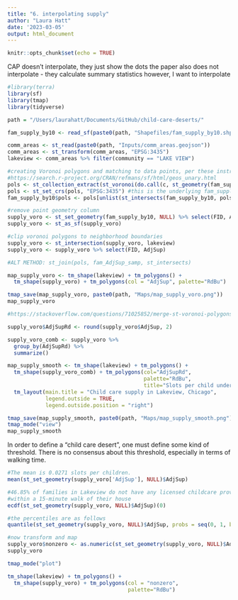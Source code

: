 ```yaml
---
title: "6. interpolating supply"
author: "Laura Hatt"
date: '2023-03-05'
output: html_document
---
```


```r
knitr::opts_chunk$set(echo = TRUE)
```

CAP doesn't interpolate, they just show the dots
the paper also does not interpolate - they calculate summary statistics
however, I want to interpolate

```r
#library(terra)
library(sf)
library(tmap)
library(tidyverse)

path = "/Users/laurahatt/Documents/GitHub/child-care-deserts/"
```

```r
fam_supply_by10 <- read_sf(paste0(path, "Shapefiles/fam_supply_by10.shp"))
```

```r
comm_areas <- st_read(paste0(path, "Inputs/comm_areas.geojson"))
comm_areas <- st_transform(comm_areas, "EPSG:3435")
lakeview <- comm_areas %>% filter(community == "LAKE VIEW")
```

```r
#creating Voronoi polygons and matching to data points, per these instructions
#https://search.r-project.org/CRAN/refmans/sf/html/geos_unary.html
pols <- st_collection_extract(st_voronoi(do.call(c, st_geometry(fam_supply_by10))))
pols <- st_set_crs(pols, "EPSG:3435") #this is the underlying fam_supply_by10 CRS
fam_supply_by10$pols <- pols[unlist(st_intersects(fam_supply_by10, pols))]

#remove point geometry column 
supply_voro <- st_set_geometry(fam_supply_by10, NULL) %>% select(FID, AdjSup, pols)
supply_voro <- st_as_sf(supply_voro)

#clip voronoi polygons to neighborhood boundaries
supply_voro <- st_intersection(supply_voro, lakeview)
supply_voro <- supply_voro %>% select(FID, AdjSup)

#ALT METHOD: st_join(pols, fam_AdjSup_samp, st_intersects)
```


```r
map_supply_voro <- tm_shape(lakeview) + tm_polygons() + 
  tm_shape(supply_voro) + tm_polygons(col = "AdjSup", palette="RdBu")

tmap_save(map_supply_voro, paste0(path, "Maps/map_supply_voro.png"))
map_supply_voro
```


```r
#https://stackoverflow.com/questions/71025852/merge-st-voronoi-polygons-by-variable

supply_voro$AdjSupRd <- round(supply_voro$AdjSup, 2)

supply_voro_comb <- supply_voro %>% 
  group_by(AdjSupRd) %>%
  summarize()
```


```r
map_supply_smooth <- tm_shape(lakeview) + tm_polygons() +
  tm_shape(supply_voro_comb) + tm_polygons(col="AdjSupRd", 
                                           palette="RdBu",
                                           title="Slots per child under 6YO") +
  tm_layout(main.title = "Child care supply in Lakeview, Chicago",
            legend.outside = TRUE,
            legend.outside.position = "right")

tmap_save(map_supply_smooth, paste0(path, "Maps/map_supply_smooth.png"))
tmap_mode("view")
map_supply_smooth
```

In order to define a "child care desert", one must define some kind of threshold. There is no consensus about this threshold, especially in terms of walking time.

```r

#The mean is 0.0271 slots per children.
mean(st_set_geometry(supply_voro['AdjSup'], NULL)$AdjSup)

#46.85% of families in Lakeview do not have any licensed childcare providers 
#within a 15-minute walk of their house
ecdf(st_set_geometry(supply_voro, NULL)$AdjSup)(0)

#the percentiles are as follows
quantile(st_set_geometry(supply_voro, NULL)$AdjSup, probs = seq(0, 1, by= 0.1)) 

#now transform and map
supply_voro$nonzero <- as.numeric(st_set_geometry(supply_voro, NULL)$AdjSup > 0)
supply_voro
```

```r
tmap_mode("plot")

tm_shape(lakeview) + tm_polygons() + 
  tm_shape(supply_voro) + tm_polygons(col = "nonzero", 
                                      palette="RdBu")
```




